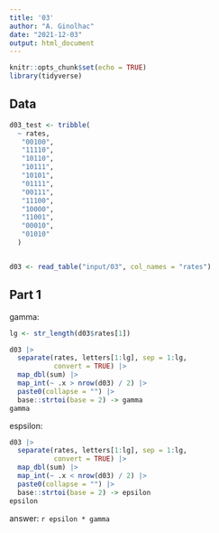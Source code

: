 ```yaml
---
title: '03'
author: "A. Ginolhac"
date: "2021-12-03"
output: html_document
---
```


```r
knitr::opts_chunk$set(echo = TRUE)
library(tidyverse)
```

## Data


```r
d03_test <- tribble(
  ~ rates,
   "00100",
   "11110",
   "10110",
   "10111",
   "10101",
   "01111",
   "00111",
   "11100",
   "10000",
   "11001",
   "00010",
   "01010"
  )


d03 <- read_table("input/03", col_names = "rates")

```


## Part 1


gamma:

```r
lg <- str_length(d03$rates[1])

d03 |> 
  separate(rates, letters[1:lg], sep = 1:lg, 
           convert = TRUE) |> 
  map_dbl(sum) |> 
  map_int(~ .x > nrow(d03) / 2) |> 
  paste0(collapse = "") |> 
  base::strtoi(base = 2) -> gamma
gamma
```

espsilon:

```r
d03 |> 
  separate(rates, letters[1:lg], sep = 1:lg,
           convert = TRUE) |> 
  map_dbl(sum) |> 
  map_int(~ .x < nrow(d03) / 2) |> 
  paste0(collapse = "") |> 
  base::strtoi(base = 2) -> epsilon
epsilon
```

answer: `r epsilon * gamma`

